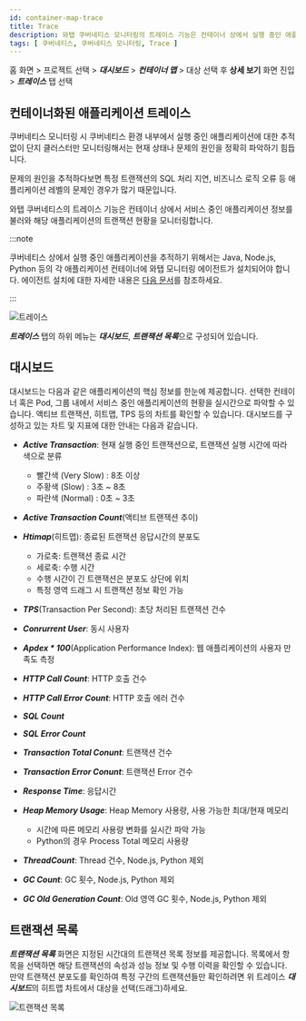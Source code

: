 ```yaml
---
id: container-map-trace
title: Trace
description: 와탭 쿠버네티스 모니터링의 트레이스 기능은 컨테이너 상에서 실행 중인 애플리케이션 상태 모니터링 정보를 제공합니다.
tags: [ 쿠버네티스, 쿠버네티스 모니터링, Trace ]
---
```


홈 화면 > 프로젝트 선택 > ***대시보드*** > ***컨테이너 맵*** > 대상 선택 후 **상세 보기** 화면 진입 > ***트레이스*** 탭 선택

## 컨테이너화된 애플리케이션 트레이스

쿠버네티스 모니터링 시 쿠버네티스 환경 내부에서 실행 중인 애플리케이션에 대한 추적 없이 단지 클러스터만 모니터링해서는 현재 상태나 문제의 원인을 정확히 파악하기 힘듭니다.

문제의 원인을 추적하다보면 특정 트랜잭션의 SQL 처리 지연, 비즈니스 로직 오류 등 애플리케이션 레벨의 문제인 경우가 많기 때문입니다.

와탭 쿠버네티스의 트레이스 기능은 컨테이너 상에서 서비스 중인 애플리케이션 정보를 불러와 해당 애플리케이션의 트랜잭션 현황을 모니터링합니다.

:::note

쿠버네티스 상에서 실행 중인 애플리케이션을 추적하기 위해서는 Java, Node.js, Python 등의 각 애플리케이션 컨테이너에 와탭 모니터링 에이전트가 설치되어야 합니다. 에이전트 설치에 대한 자세한 내용은 [다음 문서](install-application-agent)를 참조하세요.

:::

![트레이스](https://img.whatap.io/media/images/whatap_kubernetes_container_map_trace_example.png)

***트레이스*** 탭의 하위 메뉴는 ***대시보드***, ***트랜잭션 목록***으로 구성되어 있습니다.

## 대시보드

대시보드는 다음과 같은 애플리케이션의 핵심 정보를 한눈에 제공합니다. 선택한 컨테이너 혹은 Pod, 그룹 내에서 서비스 중인 애플리케이션의 현황을 실시간으로 파악할 수 있습니다. 액티브 트랜잭션, 히트맵, TPS 등의 차트를 확인할 수 있습니다. 대시보드를 구성하고 있는 차트 및 지표에 대한 안내는 다음과 같습니다.

* ***Active Transaction***: 현재 실행 중인 트랜잭션으로, 트랜잭션 실행 시간에 따라 색으로 분류

  * 빨간색 (<span class='vslow'>Very Slow</span>) : 8초 이상
  * 주황색 (<span class='slow'>Slow</span>) : 3초 ~ 8초
  * 파란색 (<span class='normal'>Normal</span>) : 0초 ~ 3초

* ***Active Transaction Count***(액티브 트랜잭션 추이)

* ***Htimap***(히트맵): 종료된 트랜잭션 응답시간의 분포도

  * 가로축: 트랜잭션 종료 시간
  * 세로축: 수행 시간
  * 수행 시간이 긴 트랜잭션은 분포도 상단에 위치
  * 특정 영역 드래그 시 트랜잭션 정보 확인 가능

* ***TPS***(Transaction Per Second): 초당 처리된 트랜잭션 건수

* ***Conrurrent User***: 동시 사용자

* ***Apdex \* 100***(Application Performance Index): 웹 애플리케이션의 사용자 만족도 측정

* ***HTTP Call Count***: HTTP 호출 건수

* ***HTTP Call Error Count***: HTTP 호출 에러 건수

* ***SQL Count***

* ***SQL Error Count***

* ***Transaction Total Conunt***: 트랜잭션 건수

* ***Transaction Error Conunt***: 트랜잭션 Error 건수

* ***Response Time***: 응답시간

* ***Heap Memory Usage***: Heap Memory 사용량, 사용 가능한 최대/현재 메모리

  * 시간에 따른 메모리 사용량 변화를 실시간 파악 가능
  * Python의 경우 Process Total 메모리 사용량

* ***ThreadCount***: Thread 건수, Node.js, Python 제외

* ***GC Count***: GC 횟수, Node.js, Python 제외

* ***GC Old Generation Count***: Old 영역 GC 횟수, Node.js, Python 제외

## 트랜잭션 목록

***트랜잭션 목록*** 화면은 지정된 시간대의 트랜잭션 목록 정보를 제공합니다. 목록에서 항목을 선택하면 해당 트랜잭션의 속성과 성능 정보 및 수행 이력을 확인할 수 있습니다. 만약 트랜잭션 분포도를 확인하여 특정 구간의 트랜잭션들만 확인하려면 위 트레이스 ***대시보드***의 히트맵 차트에서 대상을 선택(드래그)하세요.
 
![트랜잭션 목록](/img/k8s-tx-list.png)

<!-- 

1. 트랜잭션 목록 실시간 조회 가능한지?
실시간 시간 표기는 있으나
버그인지 부하로 막아둔 것인지 히스토리 확인 필요

2. v2 트레이스 분석으로 동선 교체할 것인지?

-->
